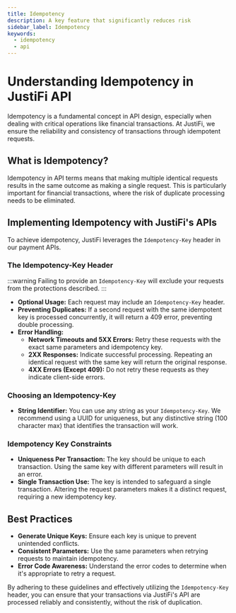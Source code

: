 ```yaml
---
title: Idempotency
description: A key feature that significantly reduces risk
sidebar_label: Idempotency
keywords:
  - idempotency
  - api
---
```


# Understanding Idempotency in JustiFi API

Idempotency is a fundamental concept in API design, especially when dealing with critical
operations like financial transactions. At JustiFi, we ensure the reliability and consistency of
transactions through idempotent requests.

## What is Idempotency?

Idempotency in API terms means that making multiple identical requests results in the same
outcome as making a single request. This is particularly important for financial
transactions, where the risk of duplicate processing needs to be eliminated.

## Implementing Idempotency with JustiFi's APIs

To achieve idempotency, JustiFi leverages the `Idempotency-Key` header in our payment APIs.

### The Idempotency-Key Header

:::warning
Failing to provide an `Idempotency-Key` will exclude your requests from the protections described.
:::

- **Optional Usage:** Each request may include an `Idempotency-Key` header.
- **Preventing Duplicates:** If a second request with the same idempotent key is processed
  concurrently, it will return a 409 error, preventing double processing.
- **Error Handling:**
  - **Network Timeouts and 5XX Errors:** Retry these requests with the exact same parameters
    and idempotency key.
  - **2XX Responses:** Indicate successful processing. Repeating an identical request with the same key
    will return the original response.
  - **4XX Errors (Except 409):** Do not retry these requests as they indicate client-side
    errors.

### Choosing an Idempotency-Key

- **String Identifier:** You can use any string as your `Idempotency-Key`. We recommend using
  a UUID for uniqueness, but any distinctive string (100 character max) that identifies the transaction will work.

### Idempotency Key Constraints

- **Uniqueness Per Transaction:** The key should be unique to each transaction. Using the same
  key with different parameters will result in an error.
- **Single Transaction Use:** The key is intended to safeguard a single transaction. Altering
  the request parameters makes it a distinct request, requiring a new idempotency key.

## Best Practices

- **Generate Unique Keys:** Ensure each key is unique to prevent unintended conflicts.
- **Consistent Parameters:** Use the same parameters when retrying requests to maintain
  idempotency.
- **Error Code Awareness:** Understand the error codes to determine when it's appropriate to
  retry a request.

By adhering to these guidelines and effectively utilizing the `Idempotency-Key` header, you can
ensure that your transactions via JustiFi's API are processed reliably and consistently,
without the risk of duplication.

